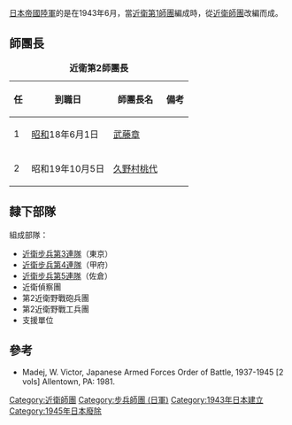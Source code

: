 {{infobox military unit
|unit_name=日本帝国陆军近卫第2师团
|image=Barracks of Imperial Guard Divisions circa 1940.jpg
|caption=约1940年的日本帝国卫队军营
|dates=1943年-1945年
|country={{flag|Japan}} [[大日本帝国|大日本帝国]]
|allegiance=
|branch=[[File:War_flag_of_the_Imperial_Japanese_Army.svg|23px]] [[大日本帝国陆军|大日本帝国陆军]]
|type=
|role=
|size=[[师_(军队)|师]]
|command_structure=
|garrison=
|garrison_label=
|nickname=
|patron=
|motto=
|colors=
|colors_label=
|march=
|mascot=
|equipment=
|equipment_label=
|battles=[[第二次世界大战|第二次世界大战]]
|anniversaries=
|decorations=
|battle_honours=
|battle_honours_label=
|disbanded=1945年
|flying_hours=
|website=
<!-- Commanders -->
|commander1=
|commander1_label=
|commander2=
|commander2_label=
|commander3=
|commander3_label=
|commander4=
|commander4_label=
|notable_commanders=[[栗林忠道|栗林忠道]]
<!-- Insignia -->
|identification_symbol=
|identification_symbol_label=
|identification_symbol_2=
|identification_symbol_2_label=
|identification_symbol_3=
|identification_symbol_3_label=
|identification_symbol_4=
|identification_symbol_4_label=
<!-- Aircraft -->
|aircraft_attack=
|aircraft_bomber=
|aircraft_electronic=
|aircraft_fighter=
|aircraft_helicopter=
|aircraft_helicopter_attack=
|aircraft_helicopter_cargo=
|aircraft_helicopter_multirole=
|aircraft_helicopter_observation=
|aircraft_helicopter_transport=
|aircraft_helicopter_trainer=
|aircraft_helicopter_utility=
|aircraft_interceptor=
|aircraft_patrol=
|aircraft_recon=
|aircraft_trainer=
|aircraft_transport=
|aircraft_tanker=
}}

[[日本帝國陸軍|日本帝國陸軍]]的{{nihongo|'''近衛第2師團'''|2nd Guards Division|Konoe Dai-ni Shidan}}是在1943年6月，當[[近衛第1師團|近衛第1師團]]編成時，從[[近衛師團|近衛師團]]改編而成。

==師團長==
{|border=1 cellspacing=0
|+'''近衛第2師團長'''
|-bgcolor=skyblue
!任||到職日||師團長名||備考
|-
|1||[[昭和|昭和]]18年6月1日||[[武藤章|武藤章]]|| 
|-
|2||昭和19年10月5日||[[久野村桃代|久野村桃代]]|| 
|}

==隸下部隊==
組成部隊：
*[[近衛步兵第3連隊|近衛步兵第3連隊]]（東京）
*[[近衛步兵第4連隊|近衛步兵第4連隊]]（甲府）
*[[近衛步兵第5連隊|近衛步兵第5連隊]]（佐倉）
* 近衛偵察團
* 第2近衛野戰砲兵團
* 第2近衛野戰工兵團
* 支援單位

==參考==
* Madej, W. Victor, Japanese Armed Forces Order of Battle, 1937-1945 [2 vols] Allentown, PA: 1981.

{{日本陸軍師團}}
[[Category:近衛師團|Category:近衛師團]]
[[Category:步兵師團_(日軍)|Category:步兵師團 (日軍)]]
[[Category:1943年日本建立|Category:1943年日本建立]]
[[Category:1945年日本廢除|Category:1945年日本廢除]]